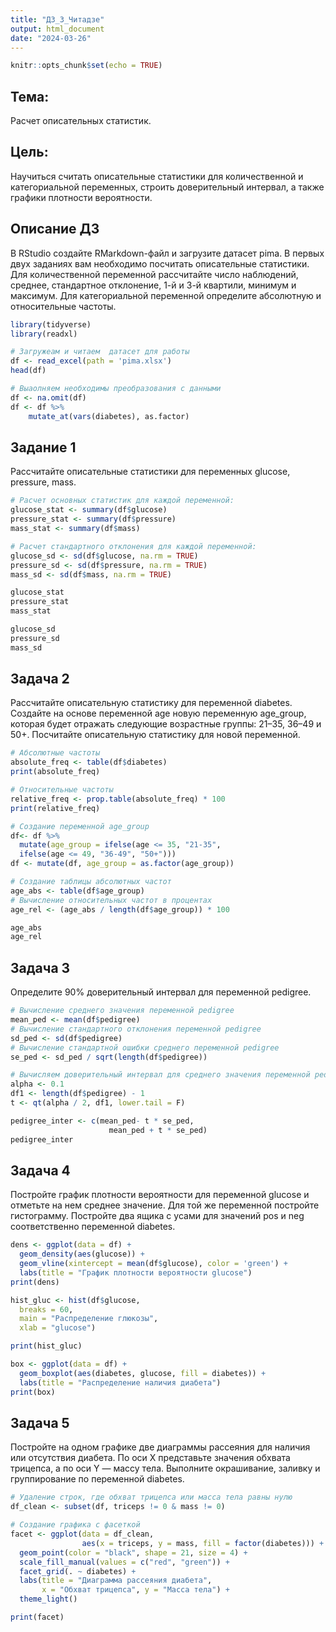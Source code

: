 ```yaml
---
title: "ДЗ_3_Читадзе"
output: html_document
date: "2024-03-26"
---
```


```r
knitr::opts_chunk$set(echo = TRUE)
```

## Тема:

Расчет описательных статистик.

## Цель:

Научиться считать описательные статистики для количественной и категориальной переменных, строить доверительный интервал, а также графики плотности вероятности.

## Описание ДЗ

В RStudio создайте RMarkdown-файл и загрузите датасет pima. В первых двух заданиях вам необходимо посчитать описательные статистики. Для количественной переменной рассчитайте число наблюдений, среднее, стандартное отклонение, 1-й и 3-й квартили, минимум и максимум. Для категориальной переменной определите абсолютную и относительные частоты.

```r
library(tidyverse)
library(readxl)
```

```r
# Загружеам и читаем  датасет для работы
df <- read_excel(path = 'pima.xlsx')
head(df)
```
```r
# Выаолняем необходимы преобразования с данными 
df <- na.omit(df)
df <- df %>%
    mutate_at(vars(diabetes), as.factor)
```

## Задание 1
Рассчитайте описательные статистики для переменных glucose, pressure, mass.

```r
# Расчет основных статистик для каждой переменной:
glucose_stat <- summary(df$glucose)
pressure_stat <- summary(df$pressure)
mass_stat <- summary(df$mass)
```

```r
# Расчет стандартного отклонения для каждой переменной:
glucose_sd <- sd(df$glucose, na.rm = TRUE)
pressure_sd <- sd(df$pressure, na.rm = TRUE)
mass_sd <- sd(df$mass, na.rm = TRUE)
```

```r
glucose_stat
pressure_stat
mass_stat

glucose_sd
pressure_sd
mass_sd
```
## Задача 2
Рассчитайте описательную статистику для переменной diabetes. Создайте на основе переменной age новую переменную age_group, которая будет отражать следующие возрастные группы: 21–35, 36–49 и 50+. Посчитайте описательную статистику для новой переменной.

```r
# Абсолютные частоты 
absolute_freq <- table(df$diabetes)
print(absolute_freq)
```

```r
# Относительные частоты 
relative_freq <- prop.table(absolute_freq) * 100
print(relative_freq)
```

```r
# Создание переменной age_group
df<- df %>%
  mutate(age_group = ifelse(age <= 35, "21-35",
  ifelse(age <= 49, "36-49", "50+")))
df <- mutate(df, age_group = as.factor(age_group))
```

```r
# Создание таблицы абсолютных частот
age_abs <- table(df$age_group)
# Вычисление относительных частот в процентах
age_rel <- (age_abs / length(df$age_group)) * 100

age_abs
age_rel
```

## Задача 3
Определите 90% доверительный интервал для переменной pedigree.
```r
# Вычисление среднего значения переменной pedigree
mean_ped <- mean(df$pedigree)
# Вычисление стандартного отклонения переменной pedigree
sd_ped <- sd(df$pedigree)
# Вычисление стандартной ошибки среднего переменной pedigree
se_ped <- sd_ped / sqrt(length(df$pedigree))
```

```r
# Вычисляем доверительный интервал для среднего значения переменной pedigree 
alpha <- 0.1
df1 <- length(df$pedigree) - 1
t <- qt(alpha / 2, df1, lower.tail = F)

pedigree_inter <- c(mean_ped- t * se_ped,
                      mean_ped + t * se_ped)
pedigree_inter
```

## Задача 4
Постройте график плотности вероятности для переменной glucose и отметьте на нем среднее значение. Для той же переменной постройте гистограмму. Постройте два ящика с усами для значений pos и neg соответственно переменной diabetes.

```r
dens <- ggplot(data = df) +
  geom_density(aes(glucose)) +
  geom_vline(xintercept = mean(df$glucose), color = 'green') +
  labs(title = "График плотности вероятности glucose")
print(dens)
```
```r
hist_gluc <- hist(df$glucose,
  breaks = 60,
  main = "Распределение глюкозы",
  xlab = "glucose")

print(hist_gluc)
```

```r
box <- ggplot(data = df) +
  geom_boxplot(aes(diabetes, glucose, fill = diabetes)) +
  labs(title = "Распределение наличия диабета")
print(box)
```


## Задача 5
Постройте на одном графике две диаграммы рассеяния для наличия или отсутствия диабета. По оси X представьте значения обхвата трицепса, а по оси Y — массу тела. Выполните окрашивание, заливку и группирование по переменной diabetes.

```r
# Удаление строк, где обхват трицепса или масса тела равны нулю
df_clean <- subset(df, triceps != 0 & mass != 0)

# Создание графика с фасеткой
facet <- ggplot(data = df_clean,
                aes(x = triceps, y = mass, fill = factor(diabetes))) +
  geom_point(color = "black", shape = 21, size = 4) +
  scale_fill_manual(values = c("red", "green")) +
  facet_grid(. ~ diabetes) +
  labs(title = "Диаграмма рассеяния диабета",
       x = "Обхват трицепса", y = "Масса тела") +
  theme_light()

print(facet)
```




